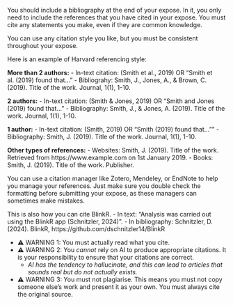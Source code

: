 You should include a bibliography at the end of your expose.
In it, you only need to include the references that you have cited in your expose.
You must cite any statements you make, even if they are common knowledge.

You can use any citation style you like, but you must be consistent throughout your expose.

Here is an example of Harvard referencing style:

**More than 2 authors:**
- In-text citation: (Smith et al., 2019) OR "Smith et al. (2019) found that..."
- Bibliograhy: Smith, J., Jones, A., & Brown, C. (2019). Title of the work. Journal, 1(1), 1-10.

**2 authors:**
- In-text citation: (Smith & Jones, 2019) OR "Smith and Jones (2019) found that..."
- Bibliography: Smith, J., & Jones, A. (2019). Title of the work. Journal, 1(1), 1-10.

**1 author:**
- In-text citation: (Smith, 2019) OR "Smith (2019) found that...""
- Bibliography: Smith, J. (2019). Title of the work. Journal, 1(1), 1-10.

**Other types of references:**
- Websites: Smith, J. (2019). Title of the work. Retrieved from https://www.example.com on 1st January 2019.
- Books: Smith, J. (2019). Title of the work. Publisher.

You can use a citation manager like Zotero, Mendeley, or EndNote to help you manage your references. Just make sure you double check the formatting before submitting your expose, as these managers can sometimes make mistakes.

This is also how you can cite BlinkR.
- In text: "Analysis was carried out using the BlinkR app (Schnitzler, 2024)".
- In bibliography: Schnitzler, D. (2024). BlinkR, https://github.com/dschnitzler14/BlinkR

- ⚠️ WARNING 1: You must actually read what you cite.
- ⚠️ WARNING 2: You _cannot_ rely on AI to produce appropriate citations. It is your responsibility to ensure that your citations are correct.
    - _AI has the tendency to hallucinate, and this can lead to articles that sounds real but do not actually exists._
- ⚠️ WARNING 3: You must not plagiarise. This means you must not copy someone else's work and present it as your own. You must always cite the original source.

